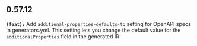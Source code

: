 ## 0.57.12
**`(feat):`** Add `additional-properties-defaults-to` setting for OpenAPI specs in generators.yml.
This setting lets you change the default value for the `additionalProperties` field in the generated IR.


